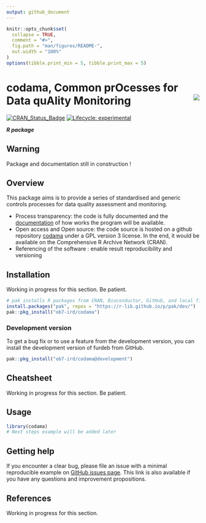 ```yaml
---
output: github_document
---
```


<!-- README.md is generated from README.Rmd. Please edit that file and click on Knit button at the end. -->

```r
knitr::opts_chunk$set(
  collapse = TRUE,
  comment = "#>",
  fig.path = "man/figures/README-",
  out.width = "100%"
)
options(tibble.print_min = 5, tibble.print_max = 5)
```

# codama, Common prOcesses for Data quAlity Monitoring <a href='https://ob7-ird.github.io/codama/'><img src='man/figures/logo_codama.png' align="right" /></a>

<!-- badges: start -->
[![CRAN_Status_Badge](https://www.r-pkg.org/badges/version/codama)](https://cran.r-project.org/package=codama)
[![Lifecycle: experimental](https://img.shields.io/badge/lifecycle-experimental-orange.svg)](https://www.tidyverse.org/lifecycle/#experimental)
<!-- badges: end -->

***R package***

## Warning
Package and documentation still in construction !

## Overview

This package aims is to provide a series of standardised and generic controls processes for data quality assessment and monitoring.

* Process transparency: the code is fully documented and the [documentation](https://ob7-ird.github.io/codama/) of how works the program will be available.
* Open access and Open source: the code source is hosted on a github repository [codama](https://github.com/OB7-IRD/codama/) under a GPL version 3 license. In the end, it would be available on the Comprehensive R Archive Network (CRAN).
* Referencing of the software : enable result reproducibility and versioning 

## Installation

Working in progress for this section. Be patient.
```r
# pak installs R packages from CRAN, Bioconductor, GitHub, and local files and directories. Check https://pak.r-lib.org/ for more information.
install.packages("pak", repos = "https://r-lib.github.io/p/pak/dev/")
pak::pkg_install("ob7-ird/codama")
```

### Development version

To get a bug fix or to use a feature from the development version, you can install the development version of furdeb from GitHub.

```r
pak::pkg_install("ob7-ird/codama@development")
```

## Cheatsheet

Working in progress for this section. Be patient.

## Usage

```r
library(codama)
# Next steps example will be added later
```

## Getting help

If you encounter a clear bug, please file an issue with a minimal reproducible example on [GitHub issues page](https://github.com/OB7-IRD/codama/issues). This link is also available if you have any questions and improvement propositions.

## References

Working in progress for this section.
